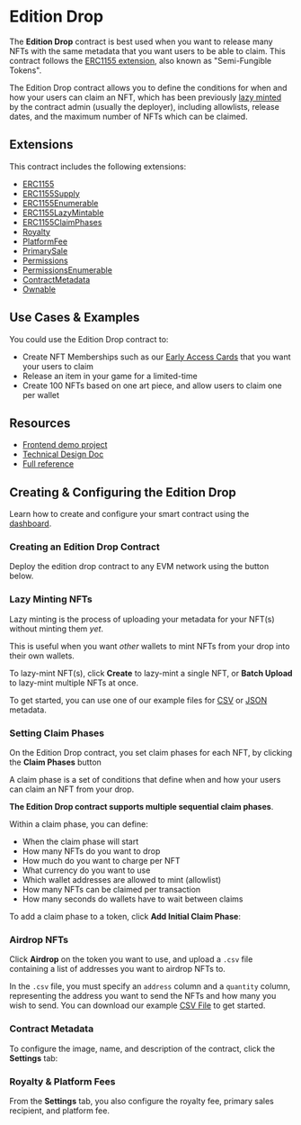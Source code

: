 # Edition Drop

The **Edition Drop** contract is best used when you want to release many NFTs with the same metadata that you want users to be able to claim. This contract follows the [ERC1155 extension](https://eips.ethereum.org/EIPS/eip-1155), also known as "Semi-Fungible Tokens".

The Edition Drop contract allows you to define the conditions for when and how your users can claim an NFT, which has been previously [lazy minted](/glossary/lazy-minting) by the contract admin (usually the deployer), including allowlists, release dates, and the maximum number of NFTs which can be claimed.

## Extensions

This contract includes the following extensions:

- [ERC1155](/contracts/build/extensions/erc-1155/ERC1155)
- [ERC1155Supply](/contracts/build/extensions/erc-1155/ERC1155Supply)
- [ERC1155Enumerable](/contracts/build/extensions/erc-1155/ERC1155Enumerable)
- [ERC1155LazyMintable](/contracts/build/extensions/general/LazyMintable)
- [ERC1155ClaimPhases](/contracts/build/extensions/erc-1155/ERC1155ClaimPhases)
- [Royalty](/contracts/build/extensions/general/Royalty)
- [PlatformFee](/contracts/build/extensions/general/PlatformFee)
- [PrimarySale](/contracts/build/extensions/general/PrimarySale)
- [Permissions](/contracts/build/extensions/general/Permissions)
- [PermissionsEnumerable](/contracts/build/extensions/general/PermissionsEnumerable)
- [ContractMetadata](/contracts/build/extensions/general/ContractMetadata)
- [Ownable](/contracts/build/extensions/general/Ownable)

## Use Cases & Examples

You could use the Edition Drop contract to:

- Create NFT Memberships such as our [Early Access Cards](https://opensea.io/collection/thirdweb-community) that you want your users to claim
- Release an item in your game for a limited-time
- Create 100 NFTs based on one art piece, and allow users to claim one per wallet

## Resources

- [Frontend demo project](https://github.com/thirdweb-example/edition-drop)
- [Technical Design Doc](/contracts/design-docs/Drop)
- [Full reference](/contracts/DropERC1155)

## Creating & Configuring the Edition Drop

Learn how to create and configure your smart contract using the [dashboard](https://thirdweb.com/dashboard).

### Creating an Edition Drop Contract

Deploy the edition drop contract to any EVM network using the button below.

### Lazy Minting NFTs

Lazy minting is the process of uploading your metadata for your NFT(s) without minting them _yet_.

This is useful when you want _other_ wallets to mint NFTs from your drop into their own wallets.

To lazy-mint NFT(s), click **Create** to lazy-mint a single NFT, or **Batch Upload** to lazy-mint multiple NFTs at once.

To get started, you can use one of our example files for [CSV](https://thirdweb.com/example.csv) or [JSON](https://nightly.thirdweb.com/example.json) metadata.

### Setting Claim Phases

On the Edition Drop contract, you set claim phases for each NFT, by clicking the **Claim Phases** button

A claim phase is a set of conditions that define when and how your users can claim an NFT from your drop.

**The Edition Drop contract supports multiple sequential claim phases**.

Within a claim phase, you can define:

- When the claim phase will start
- How many NFTs do you want to drop
- How much do you want to charge per NFT
- What currency do you want to use
- Which wallet addresses are allowed to mint (allowlist)
- How many NFTs can be claimed per transaction
- How many seconds do wallets have to wait between claims

To add a claim phase to a token, click **Add Initial Claim Phase**:

### Airdrop NFTs

Click **Airdrop** on the token you want to use, and upload a `.csv` file containing a list of addresses you want to airdrop NFTs to.

In the `.csv` file, you must specify an `address` column and a `quantity` column, representing the address you want to send the NFTs and how many you wish to send.
You can download our example [CSV File](https://thirdweb.com/airdrop.csv) to get started.

### Contract Metadata

To configure the image, name, and description of the contract, click the **Settings** tab:

### Royalty & Platform Fees

From the **Settings** tab, you also configure the royalty fee,
primary sales recipient,
and platform fee.

